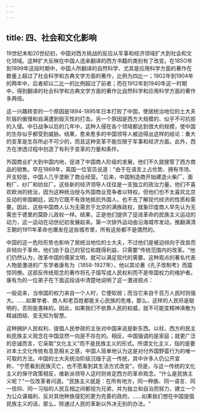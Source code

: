```yaml
---
---
---
```

title: 四、社会和文化影响
---



19世纪末和20世纪初，中国对西方挑战的反应从军事和经济领域扩大到社会和文化领域。这种扩大反映在中国人选来翻译的西方书籍的类别有了改变。在185O年到1899年这段时期中，中国人所翻译的自然科学、尤其是应用科学方面的著作在数量上超过了社会科学和古典文学方面的著作，比例为四比一；1902年到1904年的两年中，后者却以二比一的比例超过了前者；而在1912年到1940年这一时期中，得到翻译的社会科学和古典文学方面的著作比自然科学和应用科学方面的著作多两倍。

这一兴趣转变的一个原因是1894-1895年日本打败了中国，使居统治地位的土大夫阶层的傲慢和自满遭到毁灭性的打击。另一个原因是西方大规模的、似乎不可抗拒的入侵。中日战争以后的几年中，这种入侵在各个领域都达到很大的规模，使中国的生存似乎都受到威胁。结果，愈来愈多的中国领导人被迫得出这样的结论：重大的变革是生存所必不可少的，而且这种变革不能仅限于军事和经济方面。此外，西方在渗透过程中创造了有利于变革的力量和条件。

外国商业扩大到中国内地，促进了中国商人阶级的发展，他们不久就接管了西方商品的销售。早在1869年，英国一位官员说道："由于在语言上占优势、拥有市场、开支较低，中国人几乎垄断了商业经营。"后来，中国制造商开始建造火柴厂、面粉厂、纱厂和纺丝厂。这些新的经济领导人往往是一支独立的政治力量。他们不喜欢欧洲的统治，因为这种统治授与外国商业竞争者以特权。但他们也不太喜欢北京反动的帝国朝廷，因为它既不有效地抵抗外国人，也不去了解现代经济的性质和需要。因此，这些中国商人认为无需忠于北京的满族政权，就象印度商人早先认为无需忠于德里的莫卧儿政权一样。结果，正是他们提供了促进革命的民族主义运动的动力，这一运动在动世纪初发展起来。第一次排外运动由沿海城市发动，推翻满清王朝的1911年革命也爆发在这些城市里，所有这些都不是偶然的。

中国的这一危险形势也影响了居统治地位的士大夫，不过他们是被迫倾向于改良而非倾向于革命。他们由于自己的官位和既得利益，只需要"传统范围内的改革。"他们仍然认为，改革中国的儒家文明，就可以满足现代的需要。这种观点的著名代表人物是激进的广东学者康有为（1858-1927年），他以其论著《孔子改制考》而震惊同僚。这部反传统观念的著作将孔子描写成人民权利而不是帝国权力的维护者。康有为的一位弟子在下面这段话中清楚地说明了这一激进观点：

一般说来，当帝国的权力来自一个人时，它便软弱；而当它来自千百万人民时则强大。……如果学者、商人和老百姓都能关心民族的危难，那么，这样的人民将是聪明的，否则是愚昧的。因此，如果我们不依靠人民的权威，就不可能变精神涣散为精诚团结、变无知为智慧。

这种拥护人民权利、提倡人民参政的主张对中国来说是新东西。以柱，西方的民主和民族主义观念在中国显然一向是不存在的。相反，中国强调的是家庭；就更广泛的忠诚而言，它采取"文化主义"而不是民族主义的形式。所谓文化主义，指的是要对本土文化传统有息息相关之感，中国人简单地认为这是对付外国野蛮行为的唯一可取的方法。中国的士大夫统治阶级沉缅于这一传统，其中许多人仍公开宣称，"宁愿看到民族灭亡，也不愿看到其生活方式改变"。但是，与这一传统的文化主义的保守政策相反，维新派领导人这时则肯定西方的革命观念。"什么是民族主义呢？"一位改革者问道。"民族主义就是：在所有地方，同一种族、同一语言、同一信仰、同一习俗的人民互相之间都视为兄弟，并为独立和自治而努力，建立一个为公众谋福利、反对其他种族侵犯的更为完善的政府。……如果我们想在中国提倡民族主义的话，那么，除通过人民的革新以外决无别的办法。"